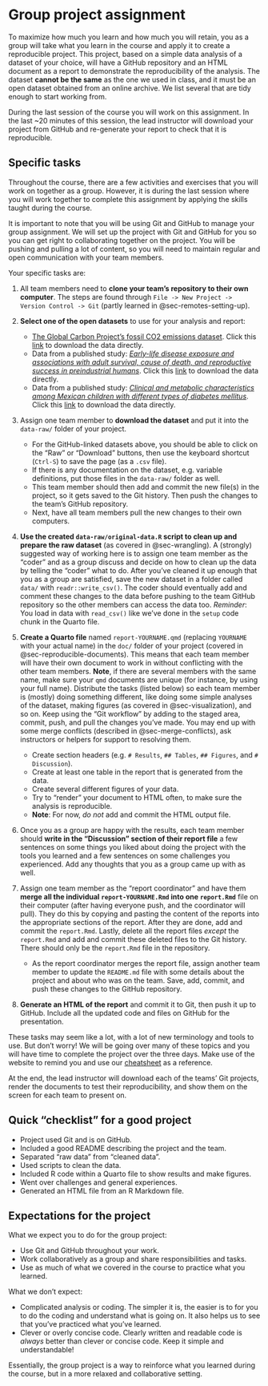 # Group project assignment {#sec-assignment}

To maximize how much you learn and how much you will retain, you as a
group will take what you learn in the course and apply it to create a
reproducible project. This project, based on a simple data analysis of a
dataset of your choice, will have a GitHub repository and an HTML
document as a report to demonstrate the reproducibility of the analysis.
The dataset **cannot be the same** as the one we used in class, and it
must be an open dataset obtained from an online archive. We list several
that are tidy enough to start working from.

During the last session of the course you will work on this assignment.
In the last \~20 minutes of this session, the lead instructor will
download your project from GitHub and re-generate your report to check
that it is reproducible.

## Specific tasks

Throughout the course, there are a few activities and exercises that you
will work on together as a group. However, it is during the last session
where you will work together to complete this assignment by applying the
skills taught during the course.

It is important to note that you will be using Git and GitHub to manage
your group assignment. We will set up the project with Git and GitHub
for you so you can get right to collaborating together on the project.
You will be pushing and pulling a lot of content, so you will need to
maintain regular and open communication with your team members.

Your specific tasks are:

1.  All team members need to **clone your team's repository to their own
    computer**. The steps are found through
    `File -> New Project -> Version Control -> Git` (partly learned in
    @sec-remotes-setting-up).

2.  **Select one of the open datasets** to use for your analysis and
    report:

    -   [The Global Carbon Project's fossil CO2 emissions
        dataset](https://zenodo.org/record/7215364). Click this
        [link](https://zenodo.org/record/7215364/files/GCB2022v27_MtCO2_flat.csv?download=1)
        to download the data directly.
    -   Data from a published study: [*Early-life disease exposure and
        associations with adult survival, cause of death, and
        reproductive success in preindustrial
        humans*](https://zenodo.org/record/4993147). Click this
        [link](https://zenodo.org/record/4993147/files/Hayward%20et%20al_Early%20disease%20and%20later%20fitness_DATA.csv?download=1)
        to download the data directly.
    -   Data from a published study: [*Clinical and metabolic
        characteristics among Mexican children with different types of
        diabetes mellitus*](https://zenodo.org/record/5008784). Click
        this
        [link](https://zenodo.org/record/5008784/files/Database_Mexican_children_with_different_types_of_DM.csv?download=1)
        to download the data directly.

3.  Assign one team member to **download the dataset** and put it into
    the `data-raw/` folder of your project.

    -   For the GitHub-linked datasets above, you should be able to
        click on the "Raw" or "Download" buttons, then use the keyboard
        shortcut (`Ctrl-S`) to save the page (as a `.csv` file).
    -   If there is any documentation on the dataset, e.g. variable
        definitions, put those files in the `data-raw/` folder as well.
    -   This team member should then add and commit the new file(s) in
        the project, so it gets saved to the Git history. Then push the
        changes to the team's GitHub repository.
    -   Next, have all team members pull the new changes to their own
        computers.

4.  **Use the created `data-raw/original-data.R` script to clean up and
    prepare the raw dataset** (as covered in @sec-wrangling). A
    (strongly) suggested way of working here is to assign one team
    member as the "coder" and as a group discuss and decide on how to
    clean up the data by telling the "coder" what to do. After you've
    cleaned it up enough that you as a group are satisfied, save the new
    dataset in a folder called `data/` with `readr::write_csv()`. The
    coder should eventually add and comment these changes to the data
    before pushing to the team GitHub repository so the other members
    can access the data too. *Reminder*: You load in data with
    `read_csv()` like we've done in the `setup` code chunk in the Quarto
    file.

5.  **Create a Quarto file** named `report-YOURNAME.qmd` (replacing
    `YOURNAME` with your actual name) in the `doc/` folder of your
    project (covered in @sec-reproducible-documents). This means that
    each team member will have their own document to work in without
    conflicting with the other team members. **Note**, if there are
    several members with the same name, make sure your `qmd` documents
    are unique (for instance, by using your full name). Distribute the
    tasks (listed below) so each team member is (mostly) doing something
    different, like doing some simple analyses of the dataset, making
    figures (as covered in @sec-visualization), and so on. Keep using
    the "Git workflow" by adding to the staged area, commit, push, and
    pull the changes you've made. You may end up with some merge
    conflicts (described in @sec-merge-conflicts), ask instructors or
    helpers for support to resolving them.

    -   Create section headers (e.g. `# Results`, `## Tables`,
        `## Figures`, and `# Discussion`).
    -   Create at least one table in the report that is generated from
        the data.
    -   Create several different figures of your data.
    -   Try to "render" your document to HTML often, to make sure the
        analysis is reproducible.
    -   **Note**: For now, *do not* add and commit the HTML output file.

6.  Once you as a group are happy with the results, each team member
    should **write in the "Discussion" section of their report file** a
    few sentences on some things you liked about doing the project with
    the tools you learned and a few sentences on some challenges you
    experienced. Add any thoughts that you as a group came up with as
    well.

7.  Assign one team member as the "report coordinator" and have them
    **merge all the individual `report-YOURNAME.Rmd` into one
    `report.Rmd`** file on their computer (after having everyone push,
    and the coordinator will pull). They do this by copying and pasting
    the content of the reports into the appropriate sections of the
    report. After they are done, add and commit the `report.Rmd`.
    Lastly, delete all the report files *except* the `report.Rmd` and
    add and commit these deleted files to the Git history. There should
    only be the `report.Rmd` file in the repository.

    -   As the report coordinator merges the report file, assign another
        team member to update the `README.md` file with some details
        about the project and about who was on the team. Save, add,
        commit, and push these changes to the GitHub repository.

8.  **Generate an HTML of the report** and commit it to Git, then push
    it up to GitHub. Include all the updated code and files on GitHub
    for the presentation.

These tasks may seem like a lot, with a lot of new terminology and tools
to use. But don't worry! We will be going over many of these topics and
you will have time to complete the project over the three days. Make use
of the website to remind you and use our
[cheatsheet](../includes/cheatsheet.pdf) as a reference.

At the end, the lead instructor will download each of the teams' Git
projects, render the documents to test their reproducibility, and show
them on the screen for each team to present on.

## Quick "checklist" for a good project

-   Project used Git and is on GitHub.
-   Included a good README describing the project and the team.
-   Separated "raw data" from "cleaned data".
-   Used scripts to clean the data.
-   Included R code within a Quarto file to show results and make
    figures.
-   Went over challenges and general experiences.
-   Generated an HTML file from an R Markdown file.

## Expectations for the project

What we expect you to do for the group project:

-   Use Git and GitHub throughout your work.
-   Work collaboratively as a group and share responsibilities and
    tasks.
-   Use as much of what we covered in the course to practice what you
    learned.

What we don't expect:

-   Complicated analysis or coding. The simpler it is, the easier is to
    for you to do the coding and understand what is going on. It also
    helps us to see that you've practiced what you've learned.
-   Clever or overly concise code. Clearly written and readable code is
    *always* better than clever or concise code. Keep it simple and
    understandable!

Essentially, the group project is a way to reinforce what you learned
during the course, but in a more relaxed and collaborative setting.
